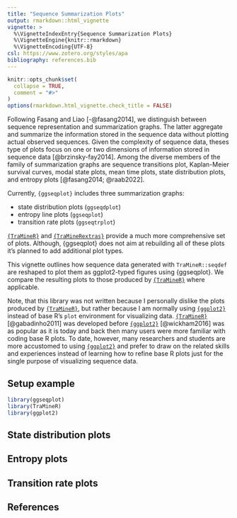 ```yaml
---
title: "Sequence Summarization Plots"
output: rmarkdown::html_vignette
vignette: >
  %\VignetteIndexEntry{Sequence Summarization Plots}
  %\VignetteEngine{knitr::rmarkdown}
  %\VignetteEncoding{UTF-8}
csl: https://www.zotero.org/styles/apa
bibliography: references.bib
---
```


```r
knitr::opts_chunk$set(
  collapse = TRUE,
  comment = "#>"
)
options(rmarkdown.html_vignette.check_title = FALSE)
```

Following Fasang and Liao [-@fasang2014], we distinguish between sequence representation and summarization graphs. The latter aggregate and summarize the information stored in the sequence data without plotting actual observed sequences. Given the complexity of sequence data, theses type of plots focus on one or two dimensions of information stored in sequence data [@brzinsky-fay2014]. Among the diverse members of the family of summarization graphs are sequence transitions plot, Kaplan-Meier survival curves, modal state plots, mean time plots, state distribution plots, and entropy plots [@fasang2014; @raab2022].

Currently, `{ggseqplot}` includes three summarization graphs:

-   state distribution plots (`ggseqdplot`)
-   entropy line plots (`ggseqplot`)
-   transition rate plots (`ggseqtrplot`)

[`{TraMineR}`](http://traminer.unige.ch){target="\_blank"} and [`{TraMineRextras}`](http://traminer.unige.ch){target="\_blank"} provide a much more comprehensive set of plots. Although, {ggseqplot} does not aim at rebuilding all of these plots it's planned to add additional plot types.

This vignette outlines how sequence data generated with `TraMineR::seqdef` are reshaped to plot them as ggplot2-typed figures using {ggseqplot}. We compare the resulting plots to those produced by [`{TraMineR}`](http://traminer.unige.ch){target="\_blank"} where applicable. 

Note, that this library was not written because I personally dislike the plots produced by [`{TraMineR}`](http://traminer.unige.ch){target="\_blank"}, but rather because I am normally using [`{ggplot2}`](https://ggplot2.tidyverse.org/){target="\_blank"} instead of base R's `plot` environment for visualizing data. [`{TraMineR}`](http://traminer.unige.ch){target="\_blank"} [@gabadinho2011] was developed before [`{ggplot2}`](https://ggplot2.tidyverse.org/){target="\_blank"} [@wickham2016] was as popular as it is today and back then many users were more familiar with coding base R plots. To date, however, many researchers and students are more accustomed to using [`{ggplot2}`](https://ggplot2.tidyverse.org/){target="\_blank"} and prefer to draw on the related skills and experiences instead of learning how to refine base R plots just for the single purpose of visualizing sequence data. 

## Setup example
```r
library(ggseqplot)
library(TraMineR)
library(ggplot2)
```

## State distribution plots

## Entropy plots

## Transition rate plots

## References
